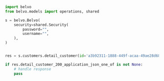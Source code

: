 ```python DetailCustomer.py
import belvo
from belvo.models import operations, shared

s = belvo.Belvo(
    security=shared.Security(
        password="",
        username="",
    ),
)


res = s.customers.detail_customer(id='a3b92311-1888-449f-acaa-49ae28d68fcd')

if res.detail_customer_200_application_json_one_of is not None:
    # handle response
    pass
```
